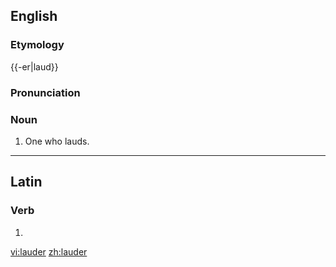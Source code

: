 ==English==

===Etymology===
{{-er|laud}}

===Pronunciation===
{{rfp|lang=en}}<!--'''Laud"er'''-->

===Noun===
{{en-noun}}

# One who lauds.

----

==Latin==

===Verb===
{{la-verb-form|lauder}}

# {{conjugation of|[[laudo#Latin|laudō]]||1|s|pres|pass|sub}}

[[vi:lauder]]
[[zh:lauder]]